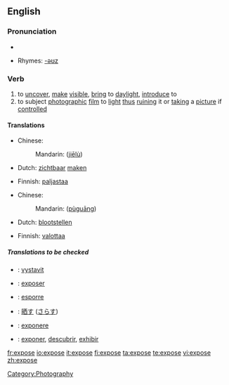 {{see|exposé}}

==English==

===Pronunciation===
*{{audio|en-us-expose.ogg|Audio (US)}}

*Rhymes: [[Rhymes:English:-əʊz|-əʊz]]

===Verb===
{{en-verb|expos|ing}}

#to [[uncover]], [[make]] [[visible]], [[bring]] to [[daylight]], [[introduce]] to
#to subject [[photograph]]ic [[film]] to [[light]] [[thus]] [[ruin]]ing it or [[take|taking]] a [[picture]] if [[control]]led

====Translations====
{{trans-top|to uncover, make visible, bring to daylight, introduce to}}
*Chinese:
*:Mandarin: {{zh-ts|揭露|揭露}} ([[jiē]][[lù]])
*Dutch: [[zichtbaar]] [[maken]]
{{trans-mid}}
*Finnish: [[paljastaa]]
{{trans-bottom}}

{{trans-top|to subject photographic film to light thus ruining it or taking a picture if controlled}}
*Chinese:
*:Mandarin: {{zh-ts|曝光|曝光}} ([[pù]][[guāng]])
*Dutch: [[blootstellen]]
{{trans-mid}}
*Finnish: [[valottaa]]
{{trans-bottom}}

=====Translations to be checked=====
{{checktrans}}
{{top}}
*{{ttbc|Czech}}: [[vystavit]]
*{{ttbc|French}}: [[exposer]]
*{{ttbc|Italian}}: [[esporre]]
{{mid}}
*{{ttbc|Japanese}}: [[晒す]] ([[さらす]])
*{{ttbc|Latin}}: [[exponere]]
*{{ttbc|Spanish}}: [[exponer]], [[descubrir]], [[exhibir]]
{{bottom}}

[[Category:Photography]]

[[fr:expose]]
[[io:expose]]
[[it:expose]]
[[fi:expose]]
[[ta:expose]]
[[te:expose]]
[[vi:expose]]
[[zh:expose]]